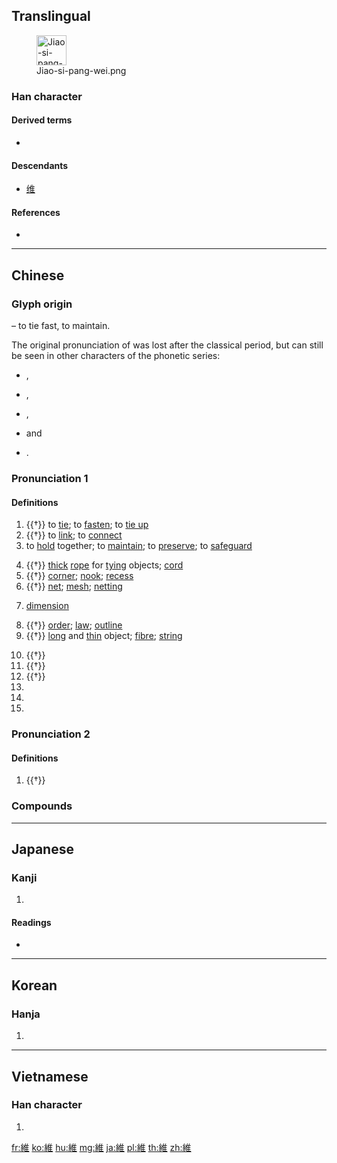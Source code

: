 {{character info/new}}
{{also|维}}
==Translingual==
[[File:Jiao-si-pang-wei.png|48px|right|border]]

===Han character===
{{Han char|rn=120|rad=糸|as=08|sn=14|four=20914|canj=VFOG|ids=⿰糹隹}}

====Derived terms====
* {{l|mul|羅}}

====Descendants====
* [[维]]

====References====
* {{Han ref|kx=0927.150|dkj=27568|dj=1364.220|hdz=53415.050|uh=7DAD|ud=32173|bh=BAFB|bd=47867}}

----

==Chinese==
{{zh-forms|s=维}}

===Glyph origin===
{{Han etym}}
{{Han compound|糸|t1=thread|隹|c1=s|c2=p|ls=psc|no_och2=1}} – to tie fast, to maintain.

The original pronunciation of {{och-l|隹|tr=*ɢʷi}} was lost after the classical period, but can still be seen in other characters of the phonetic series:
* {{och-l|惟|to think}},
* {{och-l|唯|only}},
* {{och-l|雖|although}},
* {{och-l|帷|curtain, screen}} and
* {{och-l|淮|Huai River}}.

===Pronunciation 1===
{{zh-pron
|m=wéi
|c=wai4
|h=pfs=vì
|md=mì
|mn=ûi/qz,tw:î/xm,zz:bî
|mn_note=ûi - literary; î/bî - vernacular
|w=3vi
|mc=y
|oc=y
|cat=v,n,pn
}}

====Definitions====
{{zh-hanzi}}

# {{†}} to [[tie]]; to [[fasten]]; to [[tie up]]
# {{†}} to [[link]]; to [[connect]]
# to [[hold]] together; to [[maintain]]; to [[preserve]]; to [[safeguard]]
#: {{zh-x|維持|to maintain}}
# {{†}} [[thick]] [[rope]] for [[tying]] objects; [[cord]]
# {{†}} [[corner]]; [[nook]]; [[recess]]
# {{†}} [[net]]; [[mesh]]; [[netting]]
# {{lb|zh|geometry}} [[dimension]]
# {{†}} [[order]]; [[law]]; [[outline]]
# {{†}} [[long]] and [[thin]] object; [[fibre]]; [[string]]
#: {{zh-x|纖維|fibre}}
# {{†}} {{zh-alt-form|惟|to [[think]]; to [[contemplate]]}}
# {{†}} {{zh-alt-form|唯|[[only]]}}
# {{†}} {{zh-alt-form|惟|''meaningless particle of interjection''}}
# {{zh-abbrev|維生素|[[vitamin]]}}
# {{zh-abbrev|維吾爾|[[Uyghur]]}}
# {{surname|lang=zh}}

===Pronunciation 2===
{{zh-pron
|m=yōng
|c=jung1
|dial=n
|cat=n
}}

====Definitions====
{{zh-hanzi}}

# {{†}} {{zh-only|盧維|ancient [[river]] in the {{w|Yan Province}}}}

===Compounds===
{{zh-der|三維空間|伏維尚饗|八維|創業維艱|哈維|四維|國維|地維|坤維|塞爾維亞|孟什維克|屋大維|巴勒維|思維|恭維|恭維話|我武維揚|拉脫維亞|明治維新|步履維艱|物力維艱|玻利維亞|百日維新|睢維|維也納|維京人|維他命|維修|維多米|維天之命|維妙維肖|維持|維摩經|維摩詰|維斗|維新|維新圖強|維新運動|維清|維生|維生素|維管束|維納斯|維縶|維繫|維艱|維護|維那|綱維|縶維|纖維|臭恭維|臺維斯杯|舉步維艱|蘇維埃|進退維谷|維基}}

----

==Japanese==

===Kanji===
{{ja-kanji|grade=c|rs=糸08}}

# {{defn|lang=ja|sort=糸08}}

====Readings====
* {{ja-readings|goon=[[ゆい]] (yui) {{non-joyo-reading}}|kanon=[[い]] (i)|kun=[[つな]] (tsuna), [[つなぐ]] (tsunagu), [[これ]] (kore)}}

----

==Korean==

===Hanja===
{{ko-hanja|hangeul=[[유]]|eumhun=|rv=yu|mr=yu|y=yu}}

# {{defn|lang=ko|sort=糸08}}

----

==Vietnamese==

===Han character===
{{vi-hantu|[[duy]]|rs=糸08}}

# {{defn|lang=vi|sort=糸08}}

[[fr:維]]
[[ko:維]]
[[hu:維]]
[[mg:維]]
[[ja:維]]
[[pl:維]]
[[th:維]]
[[zh:維]]